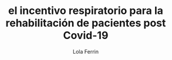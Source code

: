 ---
draft: false
title: "el incentivo respiratorio para la rehabilitación de pacientes post Covid-19"
snippet: "Ubicu, un incentivo para la re-expansión de los pulmones, un producto tecnológico que brinda apoyo en fisioterapia respiratoria"
publishDate: "2022-08-04 00:00"
image: {
  src: "https://www.javerianacali.edu.co/sites/default/files/styles/image_800x600/public/2022-08/Ubicu-Javeriana-Cali-2.jpg.webp?itok=O0vmrG4i",
  alt: "presentación del sistema ubicu"
}
category: "Articulo"
author: "Lola Ferrin"
tags: [JaverianaCali, Noticias]
link: "https://www.javerianacali.edu.co/noticias/ubicu-el-incentivo-respiratorio-para-la-rehabilitacion-de-pacientes-post-covid-19"
---